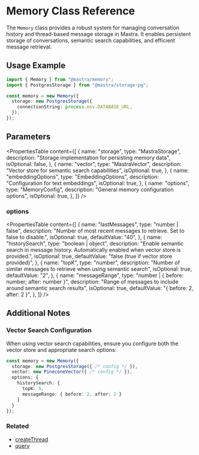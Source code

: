 # Memory Class Reference

The `Memory` class provides a robust system for managing conversation history and thread-based message storage in Mastra. It enables persistent storage of conversations, semantic search capabilities, and efficient message retrieval.

## Usage Example

```typescript
import { Memory } from "@mastra/memory";
import { PostgresStorage } from "@mastra/storage-pg";

const memory = new Memory({
  storage: new PostgresStorage({
    connectionString: process.env.DATABASE_URL,
  }),
});
```

## Parameters

<PropertiesTable
  content={[
    {
      name: "storage",
      type: "MastraStorage",
      description: "Storage implementation for persisting memory data",
      isOptional: false,
    },
    {
      name: "vector",
      type: "MastraVector",
      description: "Vector store for semantic search capabilities",
      isOptional: true,
    },
    {
      name: "embeddingOptions",
      type: "EmbeddingOptions",
      description: "Configuration for text embeddings",
      isOptional: true,
    },
    {
      name: "options",
      type: "MemoryConfig",
      description: "General memory configuration options",
      isOptional: true,
    },
  ]}
/>

### options

<PropertiesTable
  content={[
    {
      name: "lastMessages",
      type: "number | false",
      description: "Number of most recent messages to retrieve. Set to false to disable.",
      isOptional: true,
      defaultValue: "40",
    },
    {
      name: "historySearch",
      type: "boolean | object",
      description: "Enable semantic search in message history. Automatically enabled when vector store is provided.",
      isOptional: true,
      defaultValue: "false (true if vector store provided)",
    },
    {
      name: "topK",
      type: "number",
      description: "Number of similar messages to retrieve when using semantic search",
      isOptional: true,
      defaultValue: "2",
    },
    {
      name: "messageRange",
      type: "number | { before: number; after: number }",
      description: "Range of messages to include around semantic search results",
      isOptional: true,
      defaultValue: "{ before: 2, after: 2 }",
    },
  ]}
/>

## Additional Notes

### Vector Search Configuration

When using vector search capabilities, ensure you configure both the vector store and appropriate search options:

```typescript
const memory = new Memory({
  storage: new PostgresStorage({ /* config */ }),
  vector: new PineconeVector({ /* config */ }),
  options: {
    historySearch: {
      topK: 5,
      messageRange: { before: 2, after: 2 }
    }
  }
});
```

### Related

- [createThread](/docs/reference/memory/createThread.mdx)
- [query](/docs/reference/memory/query.mdx)
